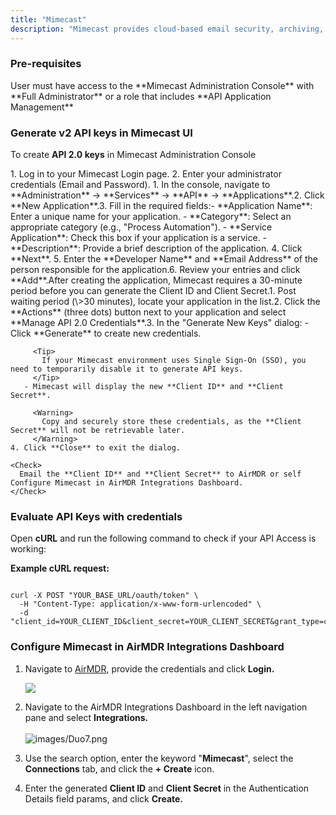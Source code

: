 ```yaml
---
title: "Mimecast"
description: "Mimecast provides cloud-based email security, archiving, and continuity services. It is to protect against email-borne threats like phishing, ransomware, impersonation attacks, and data leaks."
---
```


### Pre-requisites

<Tip>
  User must have access to the **Mimecast Administration Console** with **Full Administrator** or a role that includes **API Application Management**
</Tip>

### Generate **v2 API keys in Mimecast UI**

​To create **API 2.0 keys** in Mimecast Administration Console

<Steps>
  <Step title="Log In to the Mimecast Administration Console">
    1. Log in to your Mimecast Login page.
    2. Enter your administrator credentials (Email and Password).
  </Step>
  <Step title="Create a New API application">
    1. In the console, navigate to **Administration** → **Services** → **API** → **Applications**.​
    2. Click **New Application**.​
    3. Fill in the required fields:​
       - **Application Name**: Enter a unique name for your application.
       - **Category**: Select an appropriate category (e.g., "Process Automation").
       - **Service Application**: Check this box if your application is a service.
       - **Description**: Provide a brief description of the application.
    4. Click **Next**.
    5. Enter the **Developer Name** and **Email Address** of the person responsible for the application.​
    6. Review your entries and click **Add**.​
  </Step>
  <Step title="Generate Client ID and Client Secret">
    <Info>
      After creating the application, Mimecast requires a 30-minute period before you can generate the Client ID and Client Secret.​
    </Info>
    1. Post waiting period (\>30 minutes), locate your application in the list.​
    2. Click the **Actions** (three dots) button next to your application and select **Manage API 2.0 Credentials**.​
    3. In the "Generate New Keys" dialog:
       - Click **Generate** to create new credentials.

         <Tip>
           If your Mimecast environment uses Single Sign-On (SSO), you need to temporarily disable it to generate API keys.​
         </Tip>
       - Mimecast will display the new **Client ID** and **Client Secret**.

         <Warning>
           Copy and securely store these credentials, as the **Client Secret** will not be retrievable later.
         </Warning>
    4. Click **Close** to exit the dialog.​

    <Check>
      Email the **Client ID** and **Client Secret** to AirMDR or self Configure Mimecast in AirMDR Integrations Dashboard.
    </Check>
  </Step>
</Steps>

### Evaluate API Keys with credentials

Open **cURL** and run the following command to check if your API Access is working:

**Example cURL request:**

```

curl -X POST "YOUR_BASE_URL/oauth/token" \
  -H "Content-Type: application/x-www-form-urlencoded" \
  -d "client_id=YOUR_CLIENT_ID&client_secret=YOUR_CLIENT_SECRET&grant_type=client_credentials"
```

### Configure Mimecast in AirMDR Integrations Dashboard

1. Navigate to [AirMDR](https://app.airmdr.com/auth/login), provide the credentials and click **Login.**

   ![](/images/Datadog11.png)
2. Navigate to the AirMDR Integrations Dashboard in the left navigation pane and select **Integrations.**\
   \
   ![images/Duo7.png](/images/Duo7.png)
3. Use the search option, enter the keyword "**Mimecast**", select the **Connections** tab, and click the **\+ Create** icon.
4. Enter the generated **Client ID** and **Client Secret** in the Authentication Details field params, and click **Create.**